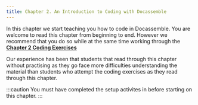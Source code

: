 ```yaml
---
title: Chapter 2. An Introduction to Coding with Docassemble
---
```


In this chapter we start teaching you how to code in Docassemble.  You are
welcome to read this chapter from beginning to end. However we recommend that
you do so while at the same time working through the
[**Chapter 2 Coding Exercises**](/docs/coding_exercises/other)

Our experience has been that students that read through this chapter without practising
as they go face more difficulties understanding the material than students who attempt
the coding exercises as they read through this chapter.

:::caution
You must have completed the setup activites in <DisplayChapter chapter='chapter_01' />
before starting on this chapter.
:::

<DocCardList />